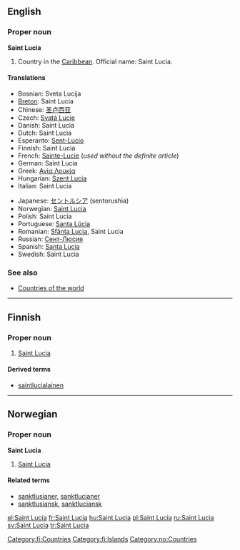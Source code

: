 ==English==

===Proper noun===
{{wikipedia}}
'''Saint Lucia'''

# Country in the [[Caribbean]]. Official name: Saint Lucia.

====Translations====
{{top}}
*Bosnian: Sveta Lucija {{f}}
*[[Breton]]: Saint Lucia
*Chinese: [[圣卢西亚]]
* Czech: [[Svatá Lucie]] {{f}}
*Danish: Saint Lucia
*Dutch: Saint Lucia
*Esperanto: [[Sent-Lucio]]
*Finnish: Saint Lucia
*French: [[Sainte-Lucie]] (''used without the definite article'')
*German: Saint Lucia
*Greek: [[Αγία Λουκία]]
*Hungarian: [[Szent Lucia]]
*Italian: Saint Lucia
{{mid}}
*Japanese: [[セントルシア]] (sentorushia)
*Norwegian: [[#Norwegian|Saint Lucia]]
*Polish: Saint Lucia
*Portuguese: [[Santa Lúcia]]
*Romanian: [[Sfânta Lucia]], Saint Lucia {{f}}
*Russian: [[Сент-Люсия]]
*Spanish: [[Santa Lucía]]
*Swedish: Saint Lucia
{{bottom}}

===See also===
*[[Wiktionary_Appendix:Countries of the world|Countries of the world]]

----

==Finnish==
{{wikipedia|lang=fi}}

===Proper noun===
{{infl|fi|proper noun|head=[[saint|Saint]] [[Lucia]]}}

# [[#English|Saint Lucia]]

====Derived terms====
* [[saintlucialainen]]

[[Category:fi:Countries]]
[[Category:fi:Islands]]

----

==Norwegian==

===Proper noun===
'''Saint Lucia'''

# [[#English|Saint Lucia]]

====Related terms====
*[[sanktlusianer]], [[sanktlucianer]]
*[[sanktlusiansk]], [[sanktluciansk]]

[[Category:no:Countries]]

[[el:Saint Lucia]]
[[fr:Saint Lucia]]
[[hu:Saint Lucia]]
[[pl:Saint Lucia]]
[[ru:Saint Lucia]]
[[sv:Saint Lucia]]
[[tr:Saint Lucia]]